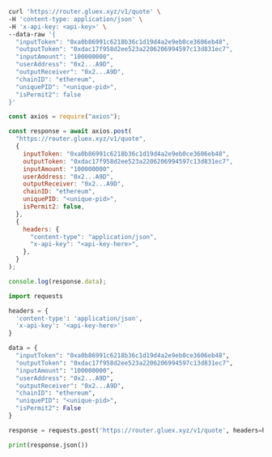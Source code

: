 <CodeGroup>

```bash bash
curl 'https://router.gluex.xyz/v1/quote' \
-H 'content-type: application/json' \
-H 'x-api-key: <api-key>' \
--data-raw '{
  "inputToken": "0xa0b86991c6218b36c1d19d4a2e9eb0ce3606eb48",
  "outputToken": "0xdac17f958d2ee523a2206206994597c13d831ec7",
  "inputAmount": "100000000",
  "userAddress": "0x2...A9D",
  "outputReceiver": "0x2...A9D",
  "chainID": "ethereum",
  "uniquePID": "<unique-pid>",
  "isPermit2": false
}'
```

```javascript javascript
const axios = require("axios");

const response = await axios.post(
  "https://router.gluex.xyz/v1/quote",
  {
    inputToken: "0xa0b86991c6218b36c1d19d4a2e9eb0ce3606eb48",
    outputToken: "0xdac17f958d2ee523a2206206994597c13d831ec7",
    inputAmount: "100000000",
    userAddress: "0x2...A9D",
    outputReceiver: "0x2...A9D",
    chainID: "ethereum",
    uniquePID: "<unique-pid>",
    isPermit2: false,
  },
  {
    headers: {
      "content-type": "application/json",
      "x-api-key": "<api-key-here>",
    },
  }
);

console.log(response.data);
```

```python python
import requests

headers = {
  'content-type': 'application/json',
  'x-api-key': '<api-key-here>'
}

data = {
  "inputToken": "0xa0b86991c6218b36c1d19d4a2e9eb0ce3606eb48",
  "outputToken": "0xdac17f958d2ee523a2206206994597c13d831ec7",
  "inputAmount": "100000000",
  "userAddress": "0x2...A9D",
  "outputReceiver": "0x2...A9D",
  "chainID": "ethereum",
  "uniquePID": "<unique-pid>",
  "isPermit2": False
}

response = requests.post('https://router.gluex.xyz/v1/quote', headers=headers, json=data)

print(response.json())
```

</CodeGroup>
